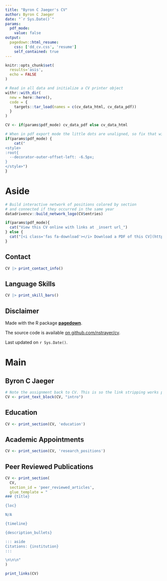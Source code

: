 ```yaml
---
title: "Byron C Jaeger's CV"
author: Byron C Jaeger
date: "`r Sys.Date()`"
params:
  pdf_mode:
    value: false
output:
  pagedown::html_resume:
    css: ['dd_cv.css', 'resume']
    self_contained: true
---
```


```r

knitr::opts_chunk$set(
  results='asis', 
  echo = FALSE
)

# Read in all data and initialize a CV printer object
withr::with_dir(
  new = here::here(),
  code = {
    targets::tar_load(names = c(cv_data_html, cv_data_pdf))
  }
)

CV <- if(params$pdf_mode) cv_data_pdf else cv_data_html

```


```r
# When in pdf export mode the little dots are unaligned, so fix that with some conditional CSS.
if(params$pdf_mode) {
    cat("
<style>
:root{
  --decorator-outer-offset-left: -6.5px;
}
</style>")
}
```


Aside
================================================================================

```r
# Build interactive network of positions colored by section
# and connected if they occurred in the same year
datadrivencv::build_network_logo(CV$entries)
```


```r
if(params$pdf_mode){
  cat("View this CV online with links at _insert url_")
} else {
  cat("[<i class='fas fa-download'></i> Download a PDF of this CV](https://github.com/nstrayer/cv/raw/master/strayer_cv.pdf)")
}
```

Contact {#contact}
--------------------------------------------------------------------------------

```r
CV |> print_contact_info()
```



Language Skills {#skills}
--------------------------------------------------------------------------------

```r
CV |> print_skill_bars()
```



Disclaimer {#disclaimer}
--------------------------------------------------------------------------------

Made with the R package [**pagedown**](https://github.com/rstudio/pagedown). 

The source code is available [on github.com/nstrayer/cv](https://github.com/nstrayer/datadrivencv).

Last updated on `r Sys.Date()`.



Main
================================================================================

Byron C Jaeger {#title}
--------------------------------------------------------------------------------

```r
# Note the assignment back to CV. This is so the link stripping works properly in PDF mode
CV <- print_text_block(CV, "intro") 
```



Education {data-icon=graduation-cap data-concise=true}
--------------------------------------------------------------------------------

```r
CV <- print_section(CV, 'education')
```



Academic Appointments {data-icon=laptop}
--------------------------------------------------------------------------------

```r
CV <- print_section(CV, 'research_positions')
```

Peer Reviewed Publications {data-icon=book}
--------------------------------------------------------------------------------
  
```r

CV <- print_section(
  CV, 
  section_id = 'peer_reviewed_articles',
  glue_template = "
### {title}

{loc}

N/A

{timeline}

{description_bullets}

::: aside
Citations: {institution}
:::

\n\n\n"
)

```

```r
print_links(CV)
```




